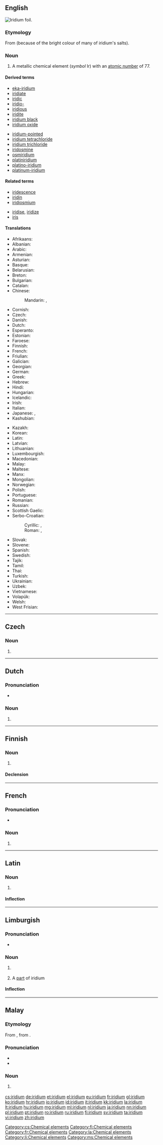 {{also|Iridium}}
==English==

{{elements|Ir|osmium|Os|platinum|Pt}}
[[Image:Iridium foil.jpg|thumb|right|Iridium foil.]]
{{wikipedia}}
{{commons}}

===Etymology===
From {{etyl|grc}} {{term|ἶρις||rainbow|lang=grc}} (because of the bright colour of many of iridium's salts).

===Noun===
{{en-noun|-}}

# A metallic chemical element (''symbol'' Ir) with an [[atomic number]] of 77.

====Derived terms====
{{der-top}}
* [[eka-iridium]]
* [[iridiate]]
* [[iridic]]
* [[iridio-]]
* [[iridious]]
* [[iridite]]
* [[iridium black]]
* [[iridium oxide]]
{{der-mid}}
* [[iridium-pointed]]
* [[iridium tetrachloride]]
* [[iridium trichloride]]
* [[iridosmine]]
* [[osmiridium]]
* [[platiniridium]]
* [[platino-iridium]]
* [[platinum-iridium]]
{{der-bottom}}

====Related terms====
{{rel-top}}
* [[iridescence]]
* [[iridin]]
* [[iridiosmium]]
{{rel-mid}}
* [[iridise]], [[iridize]]
* [[iris]]
{{rel-bottom}}

====Translations====
{{trans-top|chemical element}}
* Afrikaans: {{t-|af|iridium}}
* Albanian: {{t-|sq|irid}}
* Arabic: {{t-|ar|إريديوم|tr=’irídyum|m}}
* Armenian: {{t-|hy|իրիդիում|tr=iridium}}
* Asturian: {{t-|ast|iridiu|m}}
* Basque: {{t-|eu|iridioa}}
* Belarusian: {{t-|be|iрыдый|tr=irýdyj|m}}
* Breton: {{t-|br|iridiom}}
* Bulgarian: {{t-|bg|иридий|m|tr=irídij}}
* Catalan: {{t-|ca|iridi|m}}
* Chinese:
*: Mandarin: {{t|cmn|铱}}, {{t|cmn|銥|tr=yī}}
* Cornish: {{t-|kw|yrydyum}}
* Czech: {{t+|cs|iridium}}
* Danish: {{t-|da|iridium}}
* Dutch: {{t+|nl|iridium|n}}
* Esperanto: {{t-|eo|iridio}}
* Estonian: {{t-|et|iriidium}}
* Faroese: {{t-|fo|iridium}}
* Finnish: {{t+|fi|iridium}}
* French: {{t+|fr|iridium|m}}
* Friulian: {{tø|fur|iridi}}
* Galician: {{t+|gl|iridio|m}}
* Georgian: {{t-|ka|ირიდიუმი|tr=iridiumi}}
* German: {{t+|de|Iridium|n}}
* Greek: {{t+|el|ιρίδιο|n|tr=irídio}}
* Hebrew: {{t+|he|אירידיום|tr=irídyum}}
* Hindi: {{t-|hi|घनातु|tr=ghanaatu|sc=Deva}}
* Hungarian: {{t+|hu|irídium}}
* Icelandic: {{t+|is|iridín}}
* Irish: {{t-|ga|iridiam}}
* Italian: {{t+|it|iridio|m}}
* Japanese: {{t+|ja|イリジウム|tr=irijiumu}}, {{t-|ja|銥|sc=Jpan}}
* Kashubian: {{t-|csb|jirid}}
{{trans-mid}}
* Kazakh: {{t-|kk|иридий|tr=iridii|sc=Cyrl}}
* Korean: {{t+|ko|이리듐|tr=iridyum}}
* Latin: {{t+|la|iridium}}
* Latvian: {{t-|lv|irīdijs}}
* Lithuanian: {{t+|lt|iridis}}
* Luxembourgish: {{t-|lb|Iridium}}
* Macedonian: {{t-|mk|иридиум|tr=irídium|m}}
* Malay: {{t-|ms|iridium}}
* Maltese: {{t-|mt|iridju}}
* Manx: {{t-|gv|iriddjum}}
* Mongolian: {{t-|mn|ириди|tr=iridi}}
* Norwegian: {{t-|no|iridium}}
* Polish: {{t+|pl|iryd|m}}
* Portuguese: {{t+|pt|irídio|m}}
* Romanian: {{t+|ro|iridiu|n}}
* Russian: {{t+|ru|иридий|m|tr=irídij}}
* Scottish Gaelic: {{t-|gd|iridiam}}
* Serbo-Croatian:
*: Cyrillic: {{t-|sh|иридиj|m}}, {{t-|sh|иридиjум|m}}
*: Roman: {{t-|sh|iridij|m}}, {{t-|sh|iridijum|m}}
* Slovak: {{t-|sk|iridium}}
* Slovene: {{t+|sl|iridij}}
* Spanish: {{t+|es|iridio|m}}
* Swedish: {{t+|sv|iridium}}
* Tajik: {{t-|tg|iridi'}}
* Tamil: {{t-|ta|இரிடியம்|tr=iriţiyam}}
* Thai: {{t-|th|อิริเดียม|tr=ìrídiam}}
* Turkish: {{t+|tr|iridyum}}
* Ukrainian: {{t-|uk|iридiй|tr=irýdij|m}}
* Uzbek: {{t-|uz|иридий|tr=iridiy|sc=Cyrl}}
* Vietnamese: {{t-|vi|iriđi}}
* Volapük: {{t+|vo|liridin}}
* Welsh: {{t+|cy|iridiwm}}
* West Frisian: {{t-|fy|iridium}}
{{trans-bottom}}

----

==Czech==

===Noun===
{{cs-noun|g=n}}

# {{l|en|iridium}}

[[Category:cs:Chemical elements]]

----

==Dutch==
{{wikipedia|lang=nl}}
{{elements|Ir|osmium|Os|platina|Pt|lang=nl}}

===Pronunciation===
* {{audio|Nl-iridium.ogg|Audio}}

===Noun===
{{nl-noun|n|-|-}}

# {{l|en|iridium}}

----

==Finnish==
{{wikipedia|lang=fi}}

===Noun===
{{fi-noun}}

# {{l|en|iridium}}

====Declension====
{{fi-decl-risti|iridium|i=0}}

[[Category:fi:Chemical elements]]

----

==French==
{{wikipedia|lang=fr}}

===Pronunciation===
* {{IPA|/i.ʁi.djɔm/|lang=fr}}

===Noun===
{{fr-noun-unc|m}}

# {{l|en|iridium}}

[[Category:fr:Chemical elements]]

----

==Latin==
{{wikipedia|lang=la}}

===Noun===
{{la-noun|īridium|iridii|īridiī|n|second}}

# {{l|en|iridium}}

====Inflection====
{{la-decl-2nd-N|iridi|īridi}}

[[Category:la:Chemical elements]]

----

==Limburgish==

===Pronunciation===
* {{IPA|[ɪ˧ˈʁi˦ɖɔ˧m]|lang=li}}

===Noun===
{{li-noun|g=n}}

# {{uncountable|lang=li}} {{l|en|iridium}}
# A [[part]] of iridium

====Inflection====
{{li-decl-noun-um|iridi}}

[[Category:li:Chemical elements]]

----

==Malay==
{{wikipedia|lang=ms}}
{{elements|Ir|osmium|Os|platinum|Pt|lang=ms}}

===Etymology===
From {{etyl|en|ms}} {{term|iridium|lang=en}}, from {{etyl|grc|ms}} {{term|ἶρις|lang=grc}} {{term|-ium|lang=en}}.

===Pronunciation===
* {{IPA|[iridiom]|[iridiəm]|lang=ms}}
* {{rhymes|iom|jom|om|lang=ms}}

===Noun===
{{head|ms|noun}}

# {{l|en|iridium}} {{gloss|chemical element}}

[[Category:ms:Chemical elements]]

[[cs:iridium]]
[[de:iridium]]
[[et:iridium]]
[[el:iridium]]
[[eu:iridium]]
[[fr:iridium]]
[[gl:iridium]]
[[ko:iridium]]
[[hr:iridium]]
[[io:iridium]]
[[id:iridium]]
[[it:iridium]]
[[kk:iridium]]
[[la:iridium]]
[[lt:iridium]]
[[hu:iridium]]
[[mg:iridium]]
[[ml:iridium]]
[[nl:iridium]]
[[ja:iridium]]
[[nn:iridium]]
[[pl:iridium]]
[[pt:iridium]]
[[ro:iridium]]
[[ru:iridium]]
[[fi:iridium]]
[[sv:iridium]]
[[ta:iridium]]
[[vi:iridium]]
[[zh:iridium]]